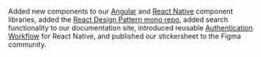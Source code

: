 Added new components to our [Angular](https://pxblue-components.github.io/angular) and [React Native](https://pxblue-components.github.io/react-native) component libraries, added the [React Design Pattern mono repo](https://codesandbox.io/s/github/pxblue/react-design-patterns), added search functionality to our documentation site, introduced reusable [Authentication Workflow](https://www.npmjs.com/package/@pxblue/react-native-auth-workflow) for React Native, and published our stickersheet to the Figma community.
